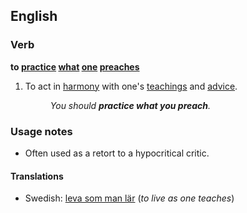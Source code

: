 ==English==

===Verb===
'''to [[practice]] [[what]] [[one]] [[preaches]]'''

# To act in [[harmony]] with one's [[teachings]] and [[advice]].
#:''You should '''practice what you preach'''.''

===Usage notes===
*Often used as a retort to a hypocritical critic.

====Translations====
*Swedish: [[leva som man lär]] (''to live as one teaches'')